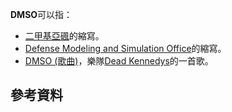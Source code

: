 '''DMSO'''可以指：
* [[二甲基亞碸|二甲基亞碸]]的縮寫。
* [[Defense_Modeling_and_Simulation_Office|Defense Modeling and Simulation Office]]的縮寫。
* [[DMSO_(歌曲)|DMSO (歌曲)]]，樂隊[[Dead_Kennedys|Dead Kennedys]]的一首歌。

== 參考資料 ==
{{disambig|cat=四字拉丁字母缩写消歧义}}